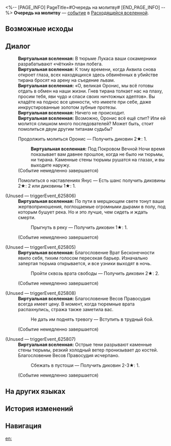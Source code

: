 <%-- [PAGE_INFO]
PageTitle=#Очередь на молитву#
[END_PAGE_INFO] --%>
{{Дополнить}}
{{ВВ Событие Инфобокс
|id                 = 25801
|Название           = 
|Изображение        = Событие ВВ Очередь на молитву.png
|Испытание_в_вв     = 
|Испытание_в_рое    = 
|Испытание_в_зиш    = 
|Испытание_в_рв     = Неизвестно
|Испытание_в_облнеп = 
|Требования         = 
|Пред               = 
|След               = 
|Упоминания         = 
|Порядок            = 
|Порядок_рв         = 141
}}
'''Очередь на молитву''' — [[Расходящаяся вселенная/События|событие]] в [[Расходящаяся вселенная|Расходящейся вселенной]].

==Возможные исходы==
{{Возможные исходы
|Выбор_1 = Помолиться Таланту уникальным способом
|Результат_1 = Получить диковины 2-3★: 1 с шансом вступить в тяжёлый бой.
|Путь_1   = Ночь

|Выбор_2 = Продолжить молиться Оронис
|Результат_2 = Получить диковин 2★: 1.

|Выбор_3 = Помолиться о наставлениях Янус
|Результат_3 = Есть шанс получить диковины 2★: 2 или диковины 1★: 1.
}}

==Диалог==
{{Диалог Начало}}
:'''Виртуальная вселенная:''' В тюрьме Лукаса ваши сокамерники разрабатывают «чёткий» план побега.
:'''Виртуальная вселенная:''' К тому времени, когда Аквила снова откроет глаза, всех находящихся здесь обвинённых в убийстве тирана бросят на арену на съедение львам.
:'''Виртуальная вселенная:''' «О, великая Оронис, мы всё готовы отдать в обмен на наши жизни. Гнев тирана толкает нас на плаху, просим тебя, яви чудо и спаси своих ничтожных адептов». Вы кладёте на поднос все ценности, что имеете при себе, даже инкрустированные золотом зубные протезы.
:'''Виртуальная вселенная:''' Ничего не происходит.
:'''Виртуальная вселенная:''' Возможно, Оронис всё ещё спит? Или ей молится слишком много последователей? Может быть, стоит помолиться двум другим титанам судьбы?
:{{Диалог|Звезда}} Продолжить молиться Оронис &mdash; Получить диковин 2★: 1.
::'''Виртуальная вселенная:''' Под Покровом Вечной Ночи время показывает вам давнее прошлое, когда не было ни тюрьмы, ни тирана. Каменные стены тюрьмы рушатся на глазах, и вы выходите наружу.
:;(Событие немедленно завершается)
:{{Диалог|Звезда}} Помолиться о наставлениях Янус &mdash; Есть шанс получить диковины 2★: 2 или диковины 1★: 1.
:{{SU Special Dialogue|Ночь|Помолиться Таланту уникальным способом|Получить диковины 2-3★: 1 с шансом вступить в тяжёлый бой.}}

;(Unused &mdash; triggerEvent_625806)
:'''Виртуальная вселенная:''' По пути в мерцающем свете тонут ваши жертвоприношения, поглощаемые огромными дырами в полу, под которым бушует река. Но и это лучше, чем сидеть и ждать смерти.
::{{Диалог|Звезда}} Прыгнуть в реку &mdash; Получить диковин 1★: 1.
:;(Событие немедленно завершается)

;(Unused &mdash; triggerEvent_625805)
:'''Виртуальная вселенная:''' Благословение Врат Бесконечности явило себя, тихим голосом пересекая барьер. Изначально запертая тюрьма открывается, и все узники выходят в ночь.
::{{Диалог|Звезда}} Пройти сквозь врата свободы &mdash; Получить диковин 2★: 2.
:;(Событие немедленно завершается)

;(Unused &mdash; triggerEvent_625808)
:'''Виртуальная вселенная:''' Благословение Весов Правосудия всегда имеет цену. В момент, когда тюремные врата распахнулись, стража также заметила вас.
::{{Диалог|Звезда}} Не дать им поднять тревогу &mdash; Вступить в трудный бой.
:;(Событие немедленно завершается)

;(Unused &mdash; triggerEvent_625807)
:'''Виртуальная вселенная:''' Острые тени разрывают каменные стены тюрьмы, резкий холодный ветер пронизывает до костей. Благословение Весов Правосудия исчерпано.
::{{Диалог|Звезда}} Сбежать в пустоши &mdash; Получить диковин 2-3★: 1.
:;(Событие немедленно завершается)
{{Диалог Конец}}

==На других языках==
{{На других языках
|en   = Prayer-Line Occupied
|zhs  = 祈祷正匆忙
|zht  = 祈禱正匆忙
|ja   = {{Rubi|忙|せわ}}しくお{{Rubi|祈|いの}}り{{Rubi|中|ちゅう}}
|ko   = 바쁘게 기도 중
|es   = Oración apresurada
|fr   = Ligne de prière occupée
|ru   = Очередь на молитву
|th   = ผู้อธิษฐานที่เร่งรีบ
|vi   = Cầu Nguyện Vội Vàng
|de   = In Eile beten
|id   = Doa Terburu-buru
|pt   = Oração Apressada
}}

==История изменений==
{{История изменений|3.5}}

==Навигация==
{{События ВВ Навбокс}}

[[en:]]